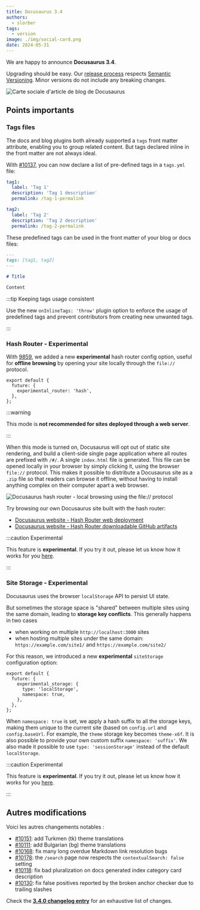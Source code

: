 ```yaml
---
title: Docusaurus 3.4
authors:
  - slorber
tags:
  - version
image: ./img/social-card.png
date: 2024-05-31
---
```


We are happy to announce **Docusaurus 3.4**.

Upgrading should be easy. Our [release process](/community/release-process) respects [Semantic Versioning](https://semver.org/). Minor versions do not include any breaking changes.

![Carte sociale d'article de blog de Docusaurus](./img/social-card.png)

<!--truncate-->

## Points importants

### Tags files

The docs and blog plugins both already supported a `tags` front matter attribute, enabling you to group related content. But tags declared inline in the front matter are not always ideal.

With [#10137](https://github.com/facebook/docusaurus/pull/10137), you can now declare a list of pre-defined tags in a `tags.yml` file:

```yml title="blog/tags.yml"
tag1:
  label: 'Tag 1'
  description: 'Tag 1 description'
  permalink: /tag-1-permalink

tag2:
  label: 'Tag 2'
  description: 'Tag 2 description'
  permalink: /tag-2-permalink
```

These predefined tags can be used in the front matter of your blog or docs files:

```md title="blog/2024-05-31-my-blog-post.md"
---
tags: [tag1, tag2]
---

# Title

Content
```

:::tip Keeping tags usage consistent

Use the new `onInlineTags: 'throw'` plugin option to enforce the usage of predefined tags and prevent contributors from creating new unwanted tags.

:::

### Hash Router - Experimental

With [9859](https://github.com/facebook/docusaurus/pull/9859), we added a new **experimental** hash router config option, useful for **offline browsing** by opening your site locally through the `file://` protocol.

```tsx title="docusaurus.config.js"
export default {
  future: {
    experimental_router: 'hash',
  },
};
```

:::warning

This mode is **not recommended for sites deployed through a web server**.

:::

When this mode is turned on, Docusaurus will opt out of static site rendering, and build a client-side single page application where all routes are prefixed with `/#/`. A single `index.html` file is generated. This file can be opened locally in your browser by simply clicking it, using the browser `file://` protocol. This makes it possible to distribute a Docusaurus site as a `.zip` file so that readers can browse it offline, without having to install anything complex on their computer apart a web browser.

![Docusaurus hash router - local browsing using the file:// protocol](./img/hash.png)

Try browsing our own Docusaurus site built with the hash router:

- [Docusaurus website - Hash Router web deployment](https://facebook.github.io/docusaurus/#/)
- [Docusaurus website - Hash Router downloadable GitHub artifacts](https://github.com/facebook/docusaurus/actions/workflows/build-hash-router.yml)

:::caution Experimental

This feature is **experimental**. If you try it out, please let us know how it works for you [here](https://github.com/facebook/docusaurus/issues/3825).

:::

### Site Storage - Experimental

Docusaurus uses the browser `localStorage` API to persist UI state.

But sometimes the storage space is "shared" between multiple sites using the same domain, leading to **storage key conflicts**. This generally happens in two cases

- when working on multiple `http://localhost:3000` sites
- when hosting multiple sites under the same domain: `https://example.com/site1/` and `https://example.com/site2/`

For this reason, we introduced a new **experimental** `siteStorage` configuration option:

```tsx
export default {
  future: {
    experimental_storage: {
      type: 'localStorage',
      namespace: true,
    },
  },
};
```

When `namespace: true` is set, we apply a hash suffix to all the storage keys, making them unique to the current site (based on `config.url` and `config.baseUrl`. For example, the `theme` storage key becomes `theme-x6f`. It is also possible to provide your own custom suffix `namespace: 'suffix'`. We also made it possible to use `type: 'sessionStorage'` instead of the default `localStorage`.

:::caution Experimental

This feature is **experimental**. If you try it out, please let us know how it works for you [here](https://github.com/facebook/docusaurus/pull/10121).

:::

## Autres modifications

Voici les autres changements notables :

- [#10151](https://github.com/facebook/docusaurus/pull/10151): add Turkmen (tk) theme translations
- [#10111](https://github.com/facebook/docusaurus/pull/10111): add Bulgarian (bg) theme translations
- [#10168](https://github.com/facebook/docusaurus/pull/10168): fix many long overdue Markdown link resolution bugs
- [#10178](https://github.com/facebook/docusaurus/pull/10178): the `/search` page now respects the `contextualSearch: false` setting
- [#10118](https://github.com/facebook/docusaurus/pull/10118): fix bad pluralization on docs generated index category card description
- [#10130](https://github.com/facebook/docusaurus/pull/10130): fix false positives reported by the broken anchor checker due to trailing slashes

Check the **[3.4.0 changelog entry](/changelog/3.4.0)** for an exhaustive list of changes.
